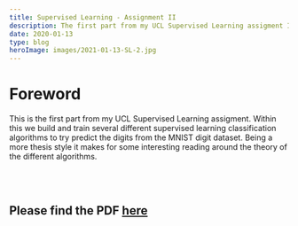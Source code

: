 ```yaml
---
title: Supervised Learning - Assignment II
description: The first part from my UCL Supervised Learning assigment II.
date: 2020-01-13
type: blog
heroImage: images/2021-01-13-SL-2.jpg
---
```


# Foreword

This is the first part from my UCL Supervised Learning assigment. Within this we build and train several different supervised learning classification algorithms to try predict the digits from the MNIST digit dataset.
Being a more thesis style it makes for some interesting reading around the theory of the different algorithms.

<br />
<br />

## Please find the PDF [here](https://github.com/TobyDrane/Personal-Site/blob/master/content/blogs/images/SL-2/COMP0078_II_Part1.pdf)